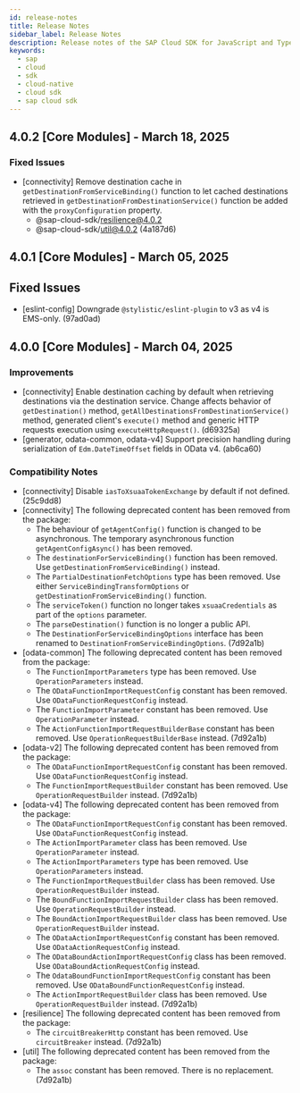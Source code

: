 ```yaml
---
id: release-notes
title: Release Notes
sidebar_label: Release Notes
description: Release notes of the SAP Cloud SDK for JavaScript and TypeScript, stay up to date with the recent features, fixes, dependency updates, and recommendations.
keywords:
  - sap
  - cloud
  - sdk
  - cloud-native
  - cloud sdk
  - sap cloud sdk
---
```



<BuildBadge /> <LicenseBadge />

<!-- vale off -->
<!-- This line is used for our release notes automation -->

## 4.0.2 [Core Modules] - March 18, 2025

### Fixed Issues

- [connectivity] Remove destination cache in `getDestinationFromServiceBinding()` function to let cached destinations retrieved in `getDestinationFromDestinationService()` function be added with the `proxyConfiguration` property.
  - @sap-cloud-sdk/resilience@4.0.2
  - @sap-cloud-sdk/util@4.0.2 (4a187d6)

## 4.0.1 [Core Modules] - March 05, 2025

## Fixed Issues

- [eslint-config] Downgrade `@stylistic/eslint-plugin` to v3 as v4 is EMS-only. (97ad0ad)

## 4.0.0 [Core Modules] - March 04, 2025

### Improvements

- [connectivity] Enable destination caching by default when retrieving destinations via the destination service. Change affects behavior of `getDestination()` method, `getAllDestinationsFromDestinationService()` method, generated client's `execute()` method and generic HTTP requests execution using `executeHttpRequest()`. (d69325a)
- [generator, odata-common, odata-v4] Support precision handling during serialization of `Edm.DateTimeOffset` fields in OData v4. (ab6ca60)

### Compatibility Notes

- [connectivity] Disable `iasToXsuaaTokenExchange` by default if not defined. (25c9dd8)
- [connectivity] The following deprecated content has been removed from the package:
  - The behaviour of `getAgentConfig()` function is changed to be asynchronous. The temporary asynchronous function `getAgentConfigAsync()` has been removed.
  - The `destinationForServiceBinding()` function has been removed. Use `getDestinationFromServiceBinding()` instead.
  - The `PartialDestinationFetchOptions` type has been removed. Use either `ServiceBindingTransformOptions` or `getDestinationFromServiceBinding()` function.
  - The `serviceToken()` function no longer takes `xsuaaCredentials` as part of the `options` parameter.
  - The `parseDestination()` function is no longer a public API.
  - The `DestinationForServiceBindingOptions` interface has been renamed to `DestinationFromServiceBindingOptions`. (7d92a1b)
- [odata-common] The following deprecated content has been removed from the package:
  - The `FunctionImportParameters` type has been removed. Use `OperationParameters` instead.
  - The `ODataFunctionImportRequestConfig` constant has been removed. Use `ODataFunctionRequestConfig` instead.
  - The `FunctionImportParameter` constant has been removed. Use `OperationParameter` instead.
  - The `ActionFunctionImportRequestBuilderBase` constant has been removed. Use `OperationRequestBuilderBase` instead. (7d92a1b)
- [odata-v2] The following deprecated content has been removed from the package:
  - The `ODataFunctionImportRequestConfig` constant has been removed. Use `ODataFunctionRequestConfig` instead.
  - The `FunctionImportRequestBuilder` constant has been removed. Use `OperationRequestBuilder` instead. (7d92a1b)
- [odata-v4] The following deprecated content has been removed from the package:
  - The `ODataFunctionImportRequestConfig` constant has been removed. Use `ODataFunctionRequestConfig` instead.
  - The `ActionImportParameter` class has been removed. Use `OperationParameter` instead.
  - The `ActionImportParameters` type has been removed. Use `OperationParameters` instead.
  - The `FunctionImportRequestBuilder` class has been removed. Use `OperationRequestBuilder` instead.
  - The `BoundFunctionImportRequestBuilder` class has been removed. Use `OperationRequestBuilder` instead.
  - The `BoundActionImportRequestBuilder` class has been removed. Use `OperationRequestBuilder` instead.
  - The `ODataActionImportRequestConfig` constant has been removed. Use `ODataActionRequestConfig` instead.
  - The `ODataBoundActionImportRequestConfig` class has been removed. Use `ODataBoundActionRequestConfig` instead.
  - The `OdataBoundFunctionImportRequestConfig` constant has been removed. Use `ODataBoundFunctionRequestConfig` instead.
  - The `ActionImportRequestBuilder` class has been removed. Use `OperationRequestBuilder` instead. (7d92a1b)
- [resilience] The following deprecated content has been removed from the package:
  - The `circuitBreakerHttp` constant has been removed. Use `circuitBreaker` instead. (7d92a1b)
- [util] The following deprecated content has been removed from the package:
  - The `assoc` constant has been removed. There is no replacement. (7d92a1b)
